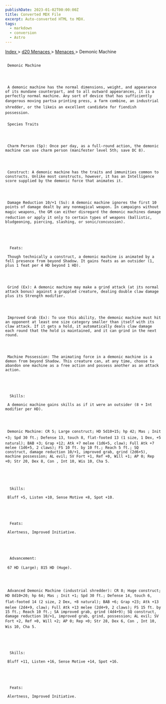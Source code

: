 ```yaml
---
publishDate: 2023-01-02T00:00:00Z
title: Converted MDX File
excerpt: Auto-converted HTML to MDX.
tags:
  - markdown
  - conversion
  - Astro
---
```







[
      Index
     ](-index)
     >
     [
      d20 Menaces
     ](menaces-d20-index)
     >
     [
      Menaces
     ](menaces-d20-menaces-index)
     > Demonic Machine
    





## 
     Demonic Machine
    



     A demonic machine has the normal dimensions, weight, and appearance of its mundane counterpart, and to all outward appearances, it is a perfectly normal machine. Any sort of device that has sufficiently dangerous moving partsa printing press, a farm combine, an industrial shredder, or the likeis an excellent candidate for fiendish possession.
    


### 
     Species Traits
    



     Charm Person (Sp): Once per day, as a full-round action, the demonic machine can use charm person (manifester level 5th; save DC 8).
    



     Construct: A demonic machine has the traits and immunities common to constructs. Unlike most constructs, however, it has an Intelligence score supplied by the demonic force that animates it.
    



     Damage Reduction 10/+1 (Su): A demonic machine ignores the first 10 points of damage dealt by any nonmagical weapon. In campaigns without magic weapons, the GM can either disregard the demonic machines damage reduction or apply it only to certain types of weapons (ballistic, bludgeoning, piercing, slashing, or sonic/concussion).
    




      Feats:
     
     Though technically a construct, a demonic machine is animated by a fell presence from beyond Shadow. It gains feats as an outsider (1, plus 1 feat per 4 HD beyond 1 HD).
    



     Grind (Ex): A demonic machine may make a grind attack (at its normal attack bonus) against a grappled creature, dealing double claw damage plus its Strength modifier.
    



     Improved Grab (Ex): To use this ability, the demonic machine must hit an opponent at least one size category smaller than itself with its claw attack. If it gets a hold, it automatically deals claw damage each round that the hold is maintained, and it can grind in the next round.
    



     Machine Possession: The animating force in a demonic machine is a demon from beyond Shadow. This creature can, at any time, choose to abandon one machine as a free action and possess another as an attack action.
    




      Skills:
     
     A demonic machine gains skills as if it were an outsider (8 + Int modifier per HD).
    



     Demonic Machine: CR 5; Large construct; HD 5d10+15; hp 42; Mas ; Init +3; Spd 30 ft.; Defense 13, touch 8, flat-footed 13 (1 size, 1 Dex, +5 natural); BAB +3; Grap +12; Atk +7 melee (1d6+5, claw); Full Atk +7 melee (1d6+5, 2 claws); FS 10 ft. by 10 ft.; Reach 5 ft.; SQ construct, damage reduction 10/+1, improved grab, grind (2d6+5), machine possession; AL evil; SV Fort +1, Ref +0, Will +1; AP 0; Rep +0; Str 20, Dex 8, Con , Int 10, Wis 10, Cha 5.
    




      Skills:
     
     Bluff +5, Listen +10, Sense Motive +8, Spot +10.
    




      Feats:
     
     Alertness, Improved Initiative.
    




      Advancement:
     
     67 HD (Large); 815 HD (Huge).
    



     Advanced Demonic Machine (industrial shredder): CR 8; Huge construct; HD 8d10+20; hp 64; Mas ; Init +1; Spd 30 ft.; Defense 14, touch 6, flat-footed 14 (2 size, 2 Dex, +8 natural); BAB +6; Grap +23; Atk +13 melee (2d4+9, claw); Full Atk +13 melee (2d4+9, 2 claws); FS 15 ft. by 15 ft.; Reach 10 ft.; SA improved grab, grind (4d4+9); SQ construct, damage reduction 10/+1, improved grab, grind, possession; AL evil; SV Fort +2, Ref +0, Will +2; AP 0; Rep +0; Str 28, Dex 6, Con , Int 10, Wis 10, Cha 5.
    




      Skills:
     
     Bluff +11, Listen +16, Sense Motive +14, Spot +16.
    




      Feats:
     
     Alertness, Improved Initiative.
    




